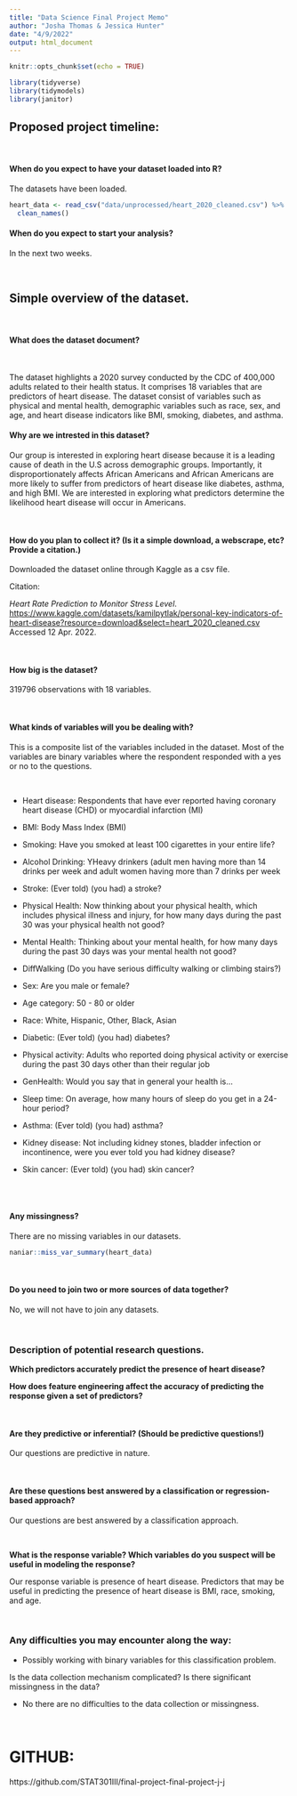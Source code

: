 ```yaml
---
title: "Data Science Final Project Memo"
author: "Josha Thomas & Jessica Hunter"
date: "4/9/2022"
output: html_document
---
```


```r
knitr::opts_chunk$set(echo = TRUE)
```

```r

library(tidyverse)
library(tidymodels)
library(janitor)

```

## Proposed project timeline:

<br>

#### When do you expect to have your dataset loaded into R?

The datasets have been loaded.


```r
heart_data <- read_csv("data/unprocessed/heart_2020_cleaned.csv") %>% 
  clean_names()

```

#### When do you expect to start your analysis?

In the next two weeks.

<br>

## Simple overview of the dataset.

<br>

#### What does the dataset document?

<br>

The dataset highlights a 2020 survey conducted by the CDC of 400,000 adults related to their health status. It comprises 18 variables that are predictors of heart disease. The dataset consist of variables such as physical and mental health, demographic variables such as race, sex, and age, and heart disease indicators like BMI, smoking, diabetes, and asthma. 


#### Why are we intrested in this dataset? 

Our group is interested in exploring heart disease because it is a leading cause of death in the U.S across demographic groups. Importantly, it disproportionately affects African Americans and African Americans are more likely to suffer from predictors of heart disease like diabetes, asthma, and high BMI. We are interested in exploring what predictors determine the likelihood heart disease will occur in Americans. 

<br>

#### How do you plan to collect it? (Is it a simple download, a webscrape, etc? Provide a citation.)

Downloaded the dataset online through Kaggle as a csv file.

Citation:

*Heart Rate Prediction to Monitor Stress Level*. <https://www.kaggle.com/datasets/kamilpytlak/personal-key-indicators-of-heart-disease?resource=download&select=heart_2020_cleaned.csv> Accessed 12 Apr. 2022.

<br>

#### How big is the dataset?

319796 observations with 18 variables.

<br>

#### What kinds of variables will you be dealing with?

This is a composite list of the variables included in the dataset. Most of the variables are binary variables where the respondent responded with a yes or no to the questions. 

<br>

- Heart disease: Respondents that have ever reported having coronary heart disease (CHD) or myocardial infarction (MI)

- BMI: Body Mass Index (BMI)

- Smoking: Have you smoked at least 100 cigarettes in your entire life? 

- Alcohol Drinking: YHeavy drinkers (adult men having more than 14 drinks per week and adult women having more than 7 drinks per week 

- Stroke: (Ever told) (you had) a stroke?

- Physical Health: Now thinking about your physical health, which includes physical illness and injury, for how many days during the past 30 was your physical health not good? 

- Mental Health: Thinking about your mental health, for how many days during the past 30 days was your mental health not good?

- DiffWalking (Do you have serious difficulty walking or climbing stairs?)

- Sex: Are you male or female?

- Age category: 50 - 80 or older

- Race: White, Hispanic, Other, Black, Asian 

- Diabetic: (Ever told) (you had) diabetes?

- Physical activity: Adults who reported doing physical activity or exercise during the past 30 days other than their regular job

- GenHealth: Would you say that in general your health is...

- Sleep time: On average, how many hours of sleep do you get in a 24-hour period?

-  Asthma: (Ever told) (you had) asthma?

- Kidney disease: Not including kidney stones, bladder infection or incontinence, were you ever told you had kidney disease?

- Skin cancer: (Ever told) (you had) skin cancer?

<br><br>

#### Any missingness?

There are no missing variables in our datasets.

```r
naniar::miss_var_summary(heart_data)
```

<br>

#### Do you need to join two or more sources of data together?

No, we will not have to join any datasets. 

<br>

### Description of potential research questions.

**Which predictors accurately predict the presence of heart disease?** 

**How does feature engineering affect the accuracy of predicting the response given a set of predictors?**

<br>

#### Are they predictive or inferential? (Should be predictive questions!)

Our questions are predictive in nature.

<br>

#### Are these questions best answered by a classification or regression-based approach?

Our questions are best answered by a classification approach. 

<br>

**What is the response variable? Which variables do you suspect will be useful in modeling the response?**

Our response variable is presence of heart disease. Predictors that may be useful in predicting the presence of heart disease is BMI, race, smoking, and age. 

<br>

### Any difficulties you may encounter along the way:

- Possibly working with binary variables for this classification problem. 

Is the data collection mechanism complicated? Is there significant missingness in the data?

- No there are no difficulties to the data collection or missingness. 

<br>

# GITHUB: 

https://github.com/STAT301III/final-project-final-project-j-j

